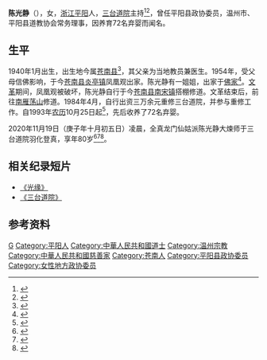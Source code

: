 {{Infobox person
| 前缀尊称   = 师太
| 姓名       = 陈光静
| 后缀尊称   = 
| 图像       = 
| 图像大小   = 
| 图像替代   = 
| 图像说明   = 
| 原文名     = 
| 语系       = 
| 读音       = 
| 罗马拼音   = 
| 英文名     = 
| 字         = 
| 号         = 
| 本名       = 
| 性别       = 女
| 出生名     = 
| 出生日期   = 1940年1月
| 出生地点   = {{ROC}}[[浙江省|浙江省]]第八区[[平阳县|平阳县]]
| 受洗       = 
| 失踪日期   = <!-- {{disappeared date and age|YYYY|MM|DD|YYYY|MM|DD}}（失踪在前，出生在后） -->
| 失踪地点   = 
| 失踪情况   = 
| 逝世日期   = {{Death date and age|2020|11|19|1940|1}}
| 逝世地点   = {{CHN}}[[浙江省|浙江省]][[温州市|温州市]][[平阳县|平阳县]]
| 死因       = 
| 遗体发现地 = 
| 墓地       = 
| 墓地坐标   = <!-- {{coord|LAT|LONG|type:landmark|display=inline}} -->
| 纪念建筑   = 
| 居住地     = 
| 国籍       = {{PRC}}
| 永久居留权 = 
| 别名       = 
| 籍贯       = [[浙江|浙江]][[平阳|平阳]]
| 民族       = [[汉族|汉族]]
| 语言       = [[汉语|汉语]]
| 公民权     = 
| 教育程度   = 
| 母校       = 
| 职业       = [[道士|道士]]
| 活跃时期   = 
| 年代       = 
| 雇主       = 
| 组织       = [[道教|道教]]全真龙门仙姑派
| 机构       = [[三台道院|三台道院]]
| 知名原因   = 养育72名弃婴
| 研究领域   = 
| 知名作品   = 
| 风格       = 
| 家乡       = 
| 薪金       = 
| 净资产     = 
| 身高       = 
| 体重       = 
| 发色       = 
| 瞳色       = 
| 三围       = 
| 电视节目   = 
| 头衔       = 
| 头衔时期   = 
| 前任       = 
| 继任       = 
| 政党       = 
| 政治运动   = 
| 竞争者     = 
| 董事会     = 
| 宗教信仰   = 
| 宗派       = 
| 刑事起诉   = 
| 刑事处罚   = 
| 刑事状况   = 
| 配偶       = <!-- {{Marriage|姓名|结婚年|离婚年}} -->
| 伴侣       = 
| 儿女       = 
| 父母       = 
| 亲属       = 
| 家族成员   = 
| 呼号       = 大煉师
| 获奖       = 温州好人<ref>{{cite web |author1=邱殿斌 |title=温州好人——陈光静 |url=http://gov.66wz.com/system/2013/10/08/103829508.shtml |website=温州网 |accessdate=2013-10-08 |archive-date=2021-01-20 |archive-url=https://web.archive.org/web/20210120235719/http://gov.66wz.com/system/2013/10/08/103829508.shtml |dead-url=no }}</ref>
| 网站       = <!-- {{URL|example.com}} -->
| 经历       = 
| module     = 
| module2    = 
| module3    = 
| module4    = 
| module5    = 
| module6    = 
| 受影响于   = 
| 影响于     = 
| 签名       = 
| 签名大小   = 
| 签名替代   = 
| 脚注       = 
}}
'''陈光静'''（{{bd|1940年|1月|2020年|11月19日|catIdx=C陈}}），女，[[浙江|浙江]][[平阳|平阳]]人，[[三台道院|三台道院]]主持<ref>{{cite web |author1=施菲菲 |title=三台道 陈光静 |url=https://zjnews.zjol.com.cn/system/2014/09/29/020282697.shtml |website=浙江在线 |accessdate=2014-09-29 |archive-date=2021-01-21 |archive-url=https://web.archive.org/web/20210121040359/https://zjnews.zjol.com.cn/system/2014/09/29/020282697.shtml |dead-url=no }}</ref><ref>{{cite web |author1=陈青青 |author2=谢芒芒 |title=陈光静：20年收养68名弃婴 |url=http://py.66wz.com/system/2013/11/12/011464987.shtml |website=平阳新闻网 |accessdate=2013-11-12 |archive-date=2021-01-20 |archive-url=https://web.archive.org/web/20210120235853/http://py.66wz.com/system/2013/11/12/011464987.shtml |dead-url=no }}</ref>，曾任平阳县政协委员，温州市、平阳县道教协会常务理事，因养育72名弃婴而闻名。

== 生平 ==
1940年1月出生，出生地今属[[苍南县|苍南县]]<ref>{{cite web |author1=北京白云观 |title=慈悲为怀，济世度人——记北京白云观义工代表体道三台道院探望陈光静道长 |url=https://www.sohu.com/a/319324459_638396 |website=搜狐网 |accessdate=2019-06-08 |archive-date=2021-01-21 |archive-url=https://web.archive.org/web/20210121065905/https://www.sohu.com/a/319324459_638396 |dead-url=no }}</ref>，其父亲为当地教员兼医生。1954年，受父母信佛影响，于今[[苍南县|苍南县]][[炎亭镇|炎亭镇]]凤凰观出家。陈光静有一姐姐，出家于[[佛家|佛家]]<ref>{{cite web |author1=许晓 |title=三台道院·无苦不成道 |url=https://weibo.com/ttarticle/p/show?id=2309634551070847467528&sudaref=www.baidu.com |website=微博 |accessdate=2020-09-20 |archive-date=2021-01-21 |archive-url=https://web.archive.org/web/20210121065438/https://weibo.com/ttarticle/p/show?id=2309634551070847467528&sudaref=www.baidu.com |dead-url=no }}</ref>。[[文革|文革]]期间，凤凰观被破坏，陈光静自行于今[[苍南县|苍南县]][[南宋镇_(苍南县)|南宋镇]]搭棚修道。文革结束后，前往[[南雁荡山|南雁荡山]]修道。1984年4月，自行出资三万余元重修三台道院，并参与重修工作。自1993年[[农历|农历]]10月25日起<ref>{{cite journal |author1=庄千慧 |title=《一片春晖洒道院──南雁三台道院陈光静道长等抚养弃婴记》 |journal=《中国道教》 |date=1996 |issue=04 |pages=54-56 |url=http://www.cqvip.com/qk/80922x/199604/4001152575.html}}</ref>，先后收养了72名弃婴。

2020年11月19日（庚子年十月初五日）凌晨，全真龙门仙姑派陈光静大煉师于三台道院羽化登真，享年80岁<ref>{{cite web |author1=岳怀让 |title=全真派陈光静道长逝世：曾收养70多名弃婴，获温州好人称号 |url=https://www.thepaper.cn/newsDetail_forward_10055790 |website=澎湃新闻 |accessdate=2020-11-19 |archive-date=2021-01-21 |archive-url=https://web.archive.org/web/20210121031609/https://www.thepaper.cn/newsDetail_forward_10055790 |dead-url=no }}</ref><ref>{{cite web |title=天上有两个星星——缅怀三台道院陈光静道长 |url=http://www.daoisms.org/article/sort018/info-44085.html |website=道教之音 |accessdate=2020-11-24 |archive-date=2021-01-23 |archive-url=https://web.archive.org/web/20210123181726/http://www.daoisms.org/article/sort018/info-44085.html |dead-url=no }}</ref><ref>{{cite web |author1=阿舒 |title=人间的神仙，回去了 |url=https://mp.weixin.qq.com/s/8fTlrjuBpRPkl2M510LB8w |website=微信公众号 |accessdate=2020-11-19 |archive-date=2021-01-20 |archive-url=https://web.archive.org/web/20210120235759/https://mp.weixin.qq.com/s/8fTlrjuBpRPkl2M510LB8w |dead-url=no }}</ref>。

== 相关纪录短片 ==
* [https://www.bilibili.com/video/BV1PA41177cQ/?spm_id_from=333.788.recommend_more_video.0 《光缘》] {{Wayback|url=https://www.bilibili.com/video/BV1PA41177cQ/?spm_id_from=333.788.recommend_more_video.0 |date=20210121015320 }}
* [https://weibo.com/tv/show/1034:4256405369388970?from=old_pc_videoshow 《三台道院》]

== 参考资料 ==
{{reflist}}
{{DEFAULTSORT:Chen陈}}

[[Category:陈姓|G]]
[[Category:平阳人|Category:平阳人]]
[[Category:中華人民共和國道士|Category:中華人民共和國道士]]
[[Category:温州宗教|Category:温州宗教]]
[[Category:中華人民共和國慈善家|Category:中華人民共和國慈善家]]
[[Category:苍南人|Category:苍南人]]
[[Category:平阳县政协委员|Category:平阳县政协委员]]
[[Category:女性地方政协委员|Category:女性地方政协委员]]